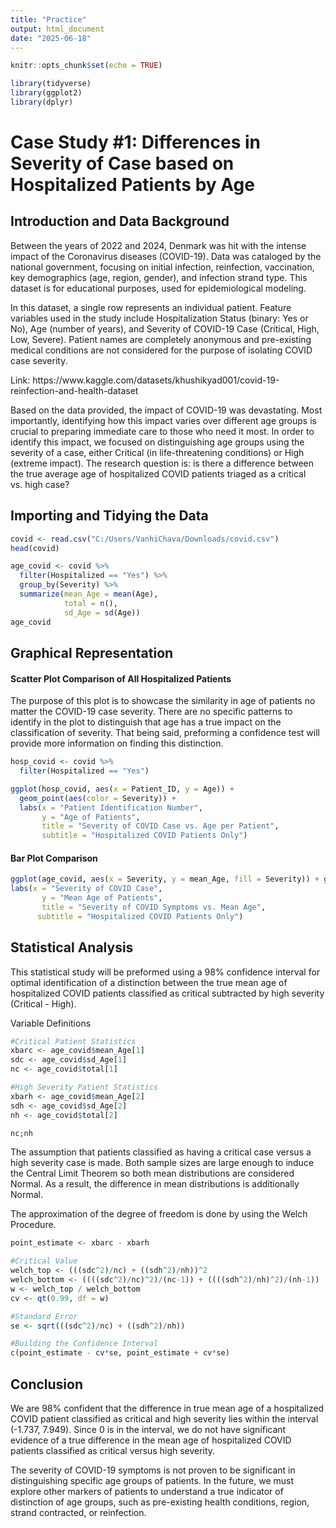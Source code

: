 ---
title: "Practice"
output: html_document
date: "2025-06-18"
---

```{r setup, include=FALSE}
knitr::opts_chunk$set(echo = TRUE)
```

```{r}
library(tidyverse)
library(ggplot2)
library(dplyr)
```

# Case Study #1: Differences in Severity of Case based on Hospitalized Patients by Age

## Introduction and Data Background

Between the years of 2022 and 2024, Denmark was hit with the intense impact of the Coronavirus diseases (COVID-19). Data was cataloged by the national government, focusing on initial infection, reinfection, vaccination, key demographics (age, region, gender), and infection strand type. This dataset is for educational purposes, used for epidemiological modeling.

In this dataset, a single row represents an individual patient. Feature variables used in the study include Hospitalization Status (binary: Yes or No), Age (number of years), and Severity of COVID-19 Case (Critical, High, Low, Severe). Patient names are completely anonymous and pre-existing medical conditions are not considered for the purpose of isolating COVID case severity. 

Link: https://www.kaggle.com/datasets/khushikyad001/covid-19-reinfection-and-health-dataset

Based on the data provided, the impact of COVID-19 was devastating. Most importantly, identifying how this impact varies over different age groups is crucial to preparing immediate care to those who need it most. In order to identify this impact, we focused on distinguishing age groups using the severity of a case, either Critical (in life-threatening conditions) or High (extreme impact). The research question is: is there a difference between the true average age of hospitalized COVID patients triaged as a critical vs. high case?

## Importing and Tidying the Data

```{r}
covid <- read.csv("C:/Users/VanhiChava/Downloads/covid.csv")
head(covid)
```


```{r}
age_covid <- covid %>% 
  filter(Hospitalized == "Yes") %>%
  group_by(Severity) %>%
  summarize(mean_Age = mean(Age),
            total = n(),
            sd_Age = sd(Age))
age_covid
```
## Graphical Representation

#### Scatter Plot Comparison of All Hospitalized Patients
The purpose of this plot is to showcase the similarity in age of patients no matter the COVID-19 case severity. There are no specific patterns to identify in the plot to distinguish that age has a true impact on the classification of severity. That being said, preforming a confidence test will provide more information on finding this distinction.

```{r}
hosp_covid <- covid %>%
  filter(Hospitalized == "Yes")

ggplot(hosp_covid, aes(x = Patient_ID, y = Age)) +
  geom_point(aes(color = Severity)) + 
  labs(x = "Patient Identification Number",
       y = "Age of Patients",
       title = "Severity of COVID Case vs. Age per Patient",
       subtitle = "Hospitalized COVID Patients Only")
```

#### Bar Plot Comparison

```{r}
ggplot(age_covid, aes(x = Severity, y = mean_Age, fill = Severity)) + geom_col() +
labs(x = "Severity of COVID Case",
       y = "Mean Age of Patients",
       title = "Severity of COVID Symptoms vs. Mean Age",
      subtitle = "Hospitalized COVID Patients Only")
```


## Statistical Analysis

This statistical study will be preformed using a 98% confidence interval for optimal identification of a distinction between the true mean age of hospitalized COVID patients classified as critical subtracted by high severity (Critical - High).

Variable Definitions
```{r}
#Critical Patient Statistics
xbarc <- age_covid$mean_Age[1]
sdc <- age_covid$sd_Age[1]
nc <- age_covid$total[1]

#High Severity Patient Statistics
xbarh <- age_covid$mean_Age[2]
sdh <- age_covid$sd_Age[2]
nh <- age_covid$total[2]

nc;nh
```

The assumption that patients classified as having a critical case versus a high severity case is made. Both sample sizes are large enough to induce the Central Limit Theorem so both mean distributions are considered Normal. As a result, the difference in mean distributions is additionally Normal.

The approximation of the degree of freedom is done by using the Welch Procedure.

```{r}
point_estimate <- xbarc - xbarh

#Critical Value
welch_top <- (((sdc^2)/nc) + ((sdh^2)/nh))^2
welch_bottom <- ((((sdc^2)/nc)^2)/(nc-1)) + ((((sdh^2)/nh)^2)/(nh-1))
w <- welch_top / welch_bottom
cv <- qt(0.99, df = w)

#Standard Error
se <- sqrt(((sdc^2)/nc) + ((sdh^2)/nh))

#Building the Confidence Interval
c(point_estimate - cv*se, point_estimate + cv*se)
```
## Conclusion

We are 98% confident that the difference in true mean age of a hospitalized COVID patient classified as critical and high severity lies within the interval (-1.737, 7.949). Since 0 is in the interval, we do not have significant evidence of a true difference in the mean age of hospitalized COVID patients classified as critical versus high severity. 

The severity of COVID-19 symptoms is not proven to be significant in distinguishing specific age groups of patients. In the future, we must explore other markers of patients to understand a true indicator of distinction of age groups, such as pre-existing health conditions, region, strand contracted, or reinfection. 









